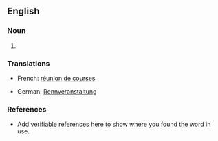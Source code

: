 ==English==

===Noun===
{{en-noun}}

# {{substub}}

===Translations===
{{top}}
* French: [[réunion]] {{f}} [[de courses]] {{f|p}}
{{mid}}
* German: [[Rennveranstaltung]] {{f}}
{{bottom}}

===References===
*Add verifiable references here to show where you found the word in use.